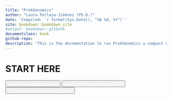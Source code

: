 ```yaml
--- 
title: "ProkGenomics"
author: "Laura Perlaza-Jiménez (Ph.D.)"
date: 'Compiled: `r format(Sys.Date(), "%B %d, %Y")`'
site: bookdown::bookdown_site
#output: bookdown::gitbook
documentclass: book
github-repo: 
description: "This is the documentation to run ProkGenomics a compact nextflow pipeline for Prokaryotic assembly, annotation, characterization and comparative genomics."
---
```




# START HERE

<button class="bluesquare" title=""><span><a href="command-line-intro.html" style="color: white;">I don't know where to start</a></span></button>
<button class="bluesquare" title=""><span><a href="introduction.html" style="color: white;">I know command-line and SSH</a></span></button>
<button class="bluesquare" title=""><span><a href="set-up-your-project.html" style="color: white;">ProkGenomics is already installed </a></span></button>



